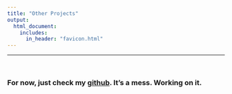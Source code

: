 ```yaml
---
title: "Other Projects"
output: 
  html_document:
    includes:
      in_header: "favicon.html"
---
```

---
<br>

### For now, just check my [github](https://github.com/jopieji). It's a mess. Working on it.